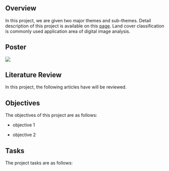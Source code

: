 ## Overview

In this project, we are given two major themes and sub-themes. Detail description of this project is available on this [page](https://smt201-ay2022-23t1.netlify.app/gisproject). Land cover classification is commonly used application area of digital image analysis.

## Poster

![](images/poster_updated.jpg)

## Literature Review

In this project, the following articles have will be reviewed.

## Objectives

The objectives of this project are as follows:

-   objective 1

-   objective 2

## Tasks

The project tasks are as follows:
